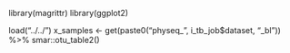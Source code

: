 
library(magrittr)
library(ggplot2)

load("../../")
x_samples <- get(paste0("physeq_", i_tb_job$dataset, "_bl")) %>% 
    smar::otu_table2()
